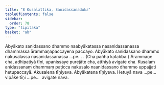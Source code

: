 ```yaml
---
title: "8 Kusalattika, Sanidassanaduka"
tableOfContents: false
sidebar:
  order: 78
type: "tipitaka"
basket: "ab"
---
```



<DynamicBreadcrumb />

<Division number="18">

<Paragraph number="50">
Abyākato sanidassano dhammo naabyākatassa nasanidassanassa dhammassa ārammaṇapaccayena paccayo. Abyākato sanidassano dhammo nakusalassa nasanidassanassa …pe… . (Cha pañhā kātabbā.) Ārammaṇe cha, adhipatiyā tīṇi, upanissaye purejāte cha, atthiyā avigate cha.
</Paragraph>

<Paragraph number="51">
Kusalaṃ anidassanaṃ dhammaṃ paṭicca nakusalo naanidassano dhammo uppajjati hetupaccayā. Akusalena tīṇiyeva. Abyākatena tīṇiyeva. Hetuyā nava …pe…  vipāke tīṇi …pe…  avigate nava.
</Paragraph>
</Division>